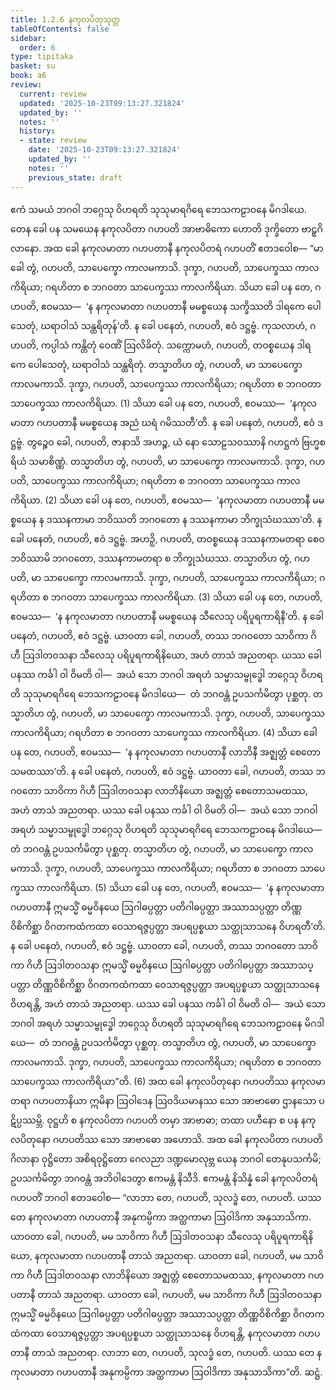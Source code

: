 ```yaml
---
title: 1.2.6 နကုလပိတုသုတ္တ
tableOfContents: false
sidebar:
  order: 6
type: tipitaka
basket: su
book: a6
review:
  current: review
  updated: '2025-10-23T09:13:27.321824'
  updated_by: ''
  notes: ''
  history:
  - state: review
    date: '2025-10-23T09:13:27.321824'
    updated_by: ''
    notes: ''
    previous_state: draft
---
```



<ReviewStatus review={frontmatter.review} showDetails={true} />

<HypothesisAnnotation frontmatter={frontmatter} />

<DynamicBreadcrumb />

<Division number="16" book="a6" e="ch" v="16" p="261">

<Paragraph number="83" book="a6">
ဧကံ သမယံ ဘဂဝါ ဘဂ္ဂေသု ဝိဟရတိ သုသုမာရဂိရေ ဘေသကဠာဝနေ မိဂဒါယေ. တေန ခေါ ပန သမယေန နကုလပိတာ ဂဟပတိ အာဗာဓိကော ဟောတိ ဒုက္ခိတော ဗာဠှဂိလာနော. အထ ခေါ နကုလမာတာ ဂဟပတာနီ နကုလပိတရံ ဂဟပတိံ ဧတဒဝေါစ—
</Paragraph>

<Paragraph number="84" book="a6">
“မာ ခေါ တွံ, ဂဟပတိ, သာပေက္ခော ကာလမကာသိ. ဒုက္ခာ, ဂဟပတိ, သာပေက္ခဿ ကာလကိရိယာ; ဂရဟိတာ စ ဘဂဝတာ သာပေက္ခဿ ကာလကိရိယာ. သိယာ ခေါ ပန တေ, ဂဟပတိ, ဧဝမဿ—  ‘န နကုလမာတာ ဂဟပတာနီ မမစ္စယေန သက္ခိဿတိ ဒါရကေ ပေါသေတုံ, ဃရာဝါသံ သန္ထရိတုန်’တိ. န ခေါ ပနေတံ, ဂဟပတိ, ဧဝံ ဒဋ္ဌဗ္ဗံ. ကုသလာဟံ, ဂဟပတိ, ကပ္ပါသံ ကန္တိတုံ ဝေဏိံ ဩလိခိတုံ. သက္ကောမဟံ, ဂဟပတိ, တဝစ္စယေန ဒါရကေ ပေါသေတုံ, ဃရာဝါသံ သန္ထရိတုံ. တသ္မာတိဟ တွံ, ဂဟပတိ, မာ သာပေက္ခော ကာလမကာသိ. ဒုက္ခာ, ဂဟပတိ, သာပေက္ခဿ ကာလကိရိယာ; ဂရဟိတာ စ ဘဂဝတာ သာပေက္ခဿ ကာလကိရိယာ. (1)
</Paragraph>

<Paragraph number="85" book="a6">
သိယာ ခေါ ပန တေ, ဂဟပတိ, ဧဝမဿ—  ‘နကုလမာတာ ဂဟပတာနီ မမစ္စယေန အညံ ဃရံ ဂမိဿတီ’တိ. န ခေါ ပနေတံ, ဂဟပတိ, ဧဝံ ဒဋ္ဌဗ္ဗံ. တွဉ္စေဝ ခေါ, ဂဟပတိ, ဇာနာသိ အဟဉ္စ, ယံ နော သောဠသဝဿာနိ ဂဟဋ္ဌကံ ဗြဟ္မစရိယံ သမာစိဏ္ဏံ. တသ္မာတိဟ တွံ, ဂဟပတိ, မာ သာပေက္ခော ကာလမကာသိ. ဒုက္ခာ, ဂဟပတိ, သာပေက္ခဿ ကာလကိရိယာ; ဂရဟိတာ စ ဘဂဝတာ သာပေက္ခဿ ကာလကိရိယာ. (2)
</Paragraph>

<Paragraph number="86" book="a6">
သိယာ ခေါ ပန တေ, ဂဟပတိ, ဧဝမဿ—  ‘နကုလမာတာ ဂဟပတာနီ မမစ္စယေန န ဒဿနကာမာ ဘဝိဿတိ ဘဂဝတော န ဒဿနကာမာ ဘိက္ခုသံဃဿာ’တိ. န ခေါ ပနေတံ, ဂဟပတိ, ဧဝံ ဒဋ္ဌဗ္ဗံ. အဟဉှိ, ဂဟပတိ, တဝစ္စယေန ဒဿနကာမတရာ စေဝ ဘဝိဿာမိ ဘဂဝတော, ဒဿနကာမတရာ စ ဘိက္ခုသံဃဿ. တသ္မာတိဟ တွံ, ဂဟပတိ, မာ သာပေက္ခော ကာလမကာသိ. ဒုက္ခာ, ဂဟပတိ, သာပေက္ခဿ ကာလကိရိယာ; ဂရဟိတာ စ ဘဂဝတာ သာပေက္ခဿ ကာလကိရိယာ. (3)
</Paragraph>

<Paragraph number="87" book="a6">
သိယာ ခေါ ပန တေ, ဂဟပတိ, ဧဝမဿ—  ‘န နကုလမာတာ ဂဟပတာနီ မမစ္စယေန သီလေသု ပရိပူရကာရိနီ’တိ. န ခေါ ပနေတံ, ဂဟပတိ, ဧဝံ ဒဋ္ဌဗ္ဗံ. ယာဝတာ ခေါ, ဂဟပတိ, တဿ ဘဂဝတော သာဝိကာ ဂိဟီ ဩဒါတဝသနာ သီလေသု ပရိပူရကာရိနိယော, အဟံ တာသံ အညတရာ. ယဿ ခေါ ပနဿ ကင်္ခါ ဝါ ဝိမတိ ဝါ—  အယံ သော ဘဂဝါ အရဟံ သမ္မာသမ္ဗုဒ္ဓေါ ဘဂ္ဂေသု ဝိဟရတိ သုသုမာရဂိရေ ဘေသကဠာဝနေ မိဂဒါယေ—  တံ ဘဂဝန္တံ ဥပသင်္ကမိတွာ ပုစ္ဆတု. တသ္မာတိဟ တွံ, ဂဟပတိ, မာ သာပေက္ခော ကာလမကာသိ. ဒုက္ခာ, ဂဟပတိ, သာပေက္ခဿ ကာလကိရိယာ; ဂရဟိတာ စ ဘဂဝတာ သာပေက္ခဿ ကာလကိရိယာ. (4)
</Paragraph>

<Paragraph number="88" book="a6">
သိယာ ခေါ ပန တေ, ဂဟပတိ, ဧဝမဿ—  ‘န နကုလမာတာ ဂဟပတာနီ လာဘိနီ အဇ္ဈတ္တံ စေတောသမထဿာ’တိ. န ခေါ ပနေတံ, ဂဟပတိ, ဧဝံ ဒဋ္ဌဗ္ဗံ. ယာဝတာ ခေါ, ဂဟပတိ, တဿ ဘဂဝတော သာဝိကာ ဂိဟီ ဩဒါတဝသနာ လာဘိနိယော အဇ္ဈတ္တံ စေတောသမထဿ, အဟံ တာသံ အညတရာ. ယဿ ခေါ ပနဿ ကင်္ခါ ဝါ ဝိမတိ ဝါ—  အယံ သော ဘဂဝါ အရဟံ သမ္မာသမ္ဗုဒ္ဓေါ ဘဂ္ဂေသု ဝိဟရတိ သုသုမာရဂိရေ ဘေသကဠာဝနေ မိဂဒါယေ—  တံ ဘဂဝန္တံ ဥပသင်္ကမိတွာ ပုစ္ဆတု. တသ္မာတိဟ တွံ, ဂဟပတိ, မာ သာပေက္ခော ကာလမကာသိ. ဒုက္ခာ, ဂဟပတိ, သာပေက္ခဿ ကာလကိရိယာ; ဂရဟိတာ စ ဘဂဝတာ သာပေက္ခဿ ကာလကိရိယာ. (5)
</Paragraph>

<Paragraph number="89" book="a6">
သိယာ ခေါ ပန တေ, ဂဟပတိ, ဧဝမဿ—  ‘န နကုလမာတာ ဂဟပတာနီ ဣမသ္မိံ ဓမ္မဝိနယေ ဩဂါဓပ္ပတ္တာ ပတိဂါဓပ္ပတ္တာ အဿာသပ္ပတ္တာ တိဏ္ဏဝိစိကိစ္ဆာ ဝိဂတကထံကထာ ဝေသာရဇ္ဇပ္ပတ္တာ အပရပ္ပစ္စယာ သတ္ထုသာသနေ ဝိဟရတီ’တိ. န ခေါ ပနေတံ, ဂဟပတိ, ဧဝံ ဒဋ္ဌဗ္ဗံ. ယာဝတာ ခေါ, ဂဟပတိ, တဿ ဘဂဝတော သာဝိကာ ဂိဟီ ဩဒါတဝသနာ ဣမသ္မိံ ဓမ္မဝိနယေ ဩဂါဓပ္ပတ္တာ ပတိဂါဓပ္ပတ္တာ အဿာသပ္ပတ္တာ တိဏ္ဏဝိစိကိစ္ဆာ ဝိဂတကထံကထာ ဝေသာရဇ္ဇပ္ပတ္တာ အပရပ္ပစ္စယာ သတ္ထုသာသနေ ဝိဟရန္တိ, အဟံ တာသံ အညတရာ. ယဿ ခေါ ပနဿ ကင်္ခါ ဝါ ဝိမတိ ဝါ—  အယံ သော ဘဂဝါ အရဟံ သမ္မာသမ္ဗုဒ္ဓေါ ဘဂ္ဂေသု ဝိဟရတိ သုသုမာရဂိရေ ဘေသကဠာဝနေ မိဂဒါယေ—  တံ ဘဂဝန္တံ ဥပသင်္ကမိတွာ ပုစ္ဆတု. တသ္မာတိဟ တွံ, ဂဟပတိ, မာ သာပေက္ခော ကာလမကာသိ. ဒုက္ခာ, ဂဟပတိ, သာပေက္ခဿ ကာလကိရိယာ; ဂရဟိတာ စ ဘဂဝတာ သာပေက္ခဿ ကာလကိရိယာ”တိ. (6)
</Paragraph>

<Paragraph number="90" book="a6">
အထ ခေါ နကုလပိတုနော ဂဟပတိဿ နကုလမာတရာ ဂဟပတာနိယာ ဣမိနာ ဩဝါဒေန ဩဝဒိယမာနဿ သော အာဗာဓော ဌာနသော ပဋိပ္ပဿမ္ဘိ. ဝုဋ္ဌဟိ စ နကုလပိတာ ဂဟပတိ တမှာ အာဗာဓာ; တထာ ပဟီနော စ ပန နကုလပိတုနော ဂဟပတိဿ သော အာဗာဓော အဟောသိ. အထ ခေါ နကုလပိတာ ဂဟပတိ ဂိလာနာ ဝုဋ္ဌိတော အစိရဝုဋ္ဌိတော ဂေလညာ ဒဏ္ဍမောလုဗ္ဘ ယေန ဘဂဝါ တေနုပသင်္ကမိ; ဥပသင်္ကမိတွာ ဘဂဝန္တံ အဘိဝါဒေတွာ ဧကမန္တံ နိသီဒိ. ဧကမန္တံ နိသိန္နံ ခေါ နကုလပိတရံ ဂဟပတိံ ဘဂဝါ ဧတဒဝေါစ—
</Paragraph>

<Paragraph number="91" book="a6">
“လာဘာ တေ, ဂဟပတိ, သုလဒ္ဓံ တေ, ဂဟပတိ. ယဿ တေ နကုလမာတာ ဂဟပတာနီ အနုကမ္ပိကာ အတ္ထကာမာ ဩဝါဒိကာ အနုသာသိကာ. ယာဝတာ ခေါ, ဂဟပတိ, မမ သာဝိကာ ဂိဟီ ဩဒါတဝသနာ သီလေသု ပရိပူရကာရိနိယော, နကုလမာတာ ဂဟပတာနီ တာသံ အညတရာ. ယာဝတာ ခေါ, ဂဟပတိ, မမ သာဝိကာ ဂိဟီ ဩဒါတဝသနာ လာဘိနိယော အဇ္ဈတ္တံ စေတောသမထဿ, နကုလမာတာ ဂဟပတာနီ တာသံ အညတရာ. ယာဝတာ ခေါ, ဂဟပတိ, မမ သာဝိကာ ဂိဟီ ဩဒါတဝသနာ ဣမသ္မိံ ဓမ္မဝိနယေ ဩဂါဓပ္ပတ္တာ ပတိဂါဓပ္ပတ္တာ အဿာသပ္ပတ္တာ တိဏ္ဏဝိစိကိစ္ဆာ ဝိဂတကထံကထာ ဝေသာရဇ္ဇပ္ပတ္တာ အပရပ္ပစ္စယာ သတ္ထုသာသနေ ဝိဟရန္တိ, နကုလမာတာ ဂဟပတာနီ တာသံ အညတရာ. လာဘာ တေ, ဂဟပတိ, သုလဒ္ဓံ တေ, ဂဟပတိ. ယဿ တေ နကုလမာတာ ဂဟပတာနီ အနုကမ္ပိကာ အတ္ထကာမာ ဩဝါဒိကာ အနုသာသိကာ”တိ.

</Paragraph>
</Division>

<Paragraph number="92" type="center" book="a6">
ဆဋ္ဌံ.
</Paragraph>